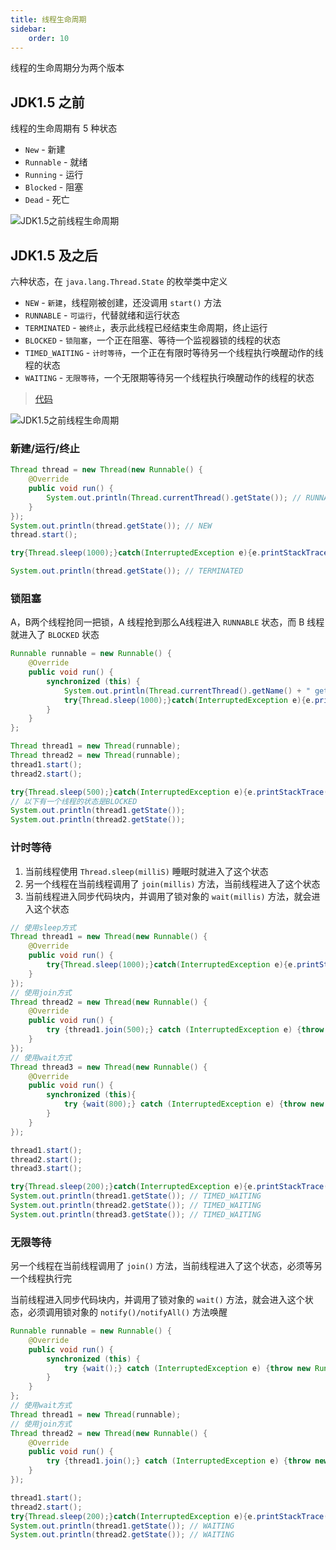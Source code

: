 ```yaml
---
title: 线程生命周期
sidebar:
    order: 10
---
```


线程的生命周期分为两个版本

## JDK1.5 之前

线程的生命周期有 5 种状态

- `New` - 新建
- `Runnable` - 就绪
- `Running` - 运行
- `Blocked` - 阻塞
- `Dead` - 死亡

![JDK1.5之前线程生命周期](@assets/java/thread-lifecycle-before-jdk5.drawio.png)

## JDK1.5 及之后

六种状态，在 `java.lang.Thread.State` 的枚举类中定义

- `NEW` - `新建`，线程刚被创建，还没调用 `start()` 方法
- `RUNNABLE` - `可运行`，代替就绪和运行状态
- `TERMINATED` - `被终止`，表示此线程已经结束生命周期，终止运行
- `BLOCKED` - `锁阻塞`，一个正在阻塞、等待一个监视器锁的线程的状态
- `TIMED_WAITING` - `计时等待`，一个正在有限时等待另一个线程执行唤醒动作的线程的状态
- `WAITING` - `无限等待`，一个无限期等待另一个线程执行唤醒动作的线程的状态

> [代码](https://github.com/follow1123/java-language-examples/tree/main/syntax/src/main/java/org/example/multithreading/ThreadLifecycleTest.java)

![JDK1.5之前线程生命周期](@assets/java/thread-lifecycle-jdk5-and-later.drawio.png)

### 新建/运行/终止

```java {4,7,12}
Thread thread = new Thread(new Runnable() {
    @Override
    public void run() {
        System.out.println(Thread.currentThread().getState()); // RUNNABLE
    }
});
System.out.println(thread.getState()); // NEW
thread.start();

try{Thread.sleep(1000);}catch(InterruptedException e){e.printStackTrace();}

System.out.println(thread.getState()); // TERMINATED
```

### 锁阻塞

A，B两个线程抢同一把锁，A 线程抢到那么A线程进入 `RUNNABLE` 状态，而 B 线程就进入了 `BLOCKED` 状态

```java {4}
Runnable runnable = new Runnable() {
    @Override
    public void run() {
        synchronized (this) {
            System.out.println(Thread.currentThread().getName() + " get lock");
            try{Thread.sleep(1000);}catch(InterruptedException e){e.printStackTrace();}
        }
    }
};

Thread thread1 = new Thread(runnable);
Thread thread2 = new Thread(runnable);
thread1.start();
thread2.start();

try{Thread.sleep(500);}catch(InterruptedException e){e.printStackTrace();}
// 以下有一个线程的状态是BLOCKED
System.out.println(thread1.getState());
System.out.println(thread2.getState());
```

### 计时等待

1. 当前线程使用 `Thread.sleep(milliS)` 睡眠时就进入了这个状态
2. 另一个线程在当前线程调用了 `join(millis)` 方法，当前线程进入了这个状态
3. 当前线程进入同步代码块内，并调用了锁对象的 `wait(millis)` 方法，就会进入这个状态

```java "Thread.sleep(1000)" "thread1.join(500)" "wait(800)"
// 使用sleep方式
Thread thread1 = new Thread(new Runnable() {
    @Override
    public void run() {
        try{Thread.sleep(1000);}catch(InterruptedException e){e.printStackTrace();}
    }
});
// 使用join方式
Thread thread2 = new Thread(new Runnable() {
    @Override
    public void run() {
        try {thread1.join(500);} catch (InterruptedException e) {throw new RuntimeException(e);}
    }
});
// 使用wait方式
Thread thread3 = new Thread(new Runnable() {
    @Override
    public void run() {
        synchronized (this){
            try {wait(800);} catch (InterruptedException e) {throw new RuntimeException(e);}
        }
    }
});

thread1.start();
thread2.start();
thread3.start();

try{Thread.sleep(200);}catch(InterruptedException e){e.printStackTrace();}
System.out.println(thread1.getState()); // TIMED_WAITING
System.out.println(thread2.getState()); // TIMED_WAITING
System.out.println(thread3.getState()); // TIMED_WAITING
```

### 无限等待

另一个线程在当前线程调用了 `join()` 方法，当前线程进入了这个状态，必须等另一个线程执行完

当前线程进入同步代码块内，并调用了锁对象的 `wait()` 方法，就会进入这个状态，必须调用锁对象的 `notify()/notifyAll()` 方法唤醒

```java "wait()" "thread1.join()"
Runnable runnable = new Runnable() {
    @Override
    public void run() {
        synchronized (this) {
            try {wait();} catch (InterruptedException e) {throw new RuntimeException(e);}
        }
    }
};
// 使用wait方式
Thread thread1 = new Thread(runnable);
// 使用join方式
Thread thread2 = new Thread(new Runnable() {
    @Override
    public void run() {
        try {thread1.join();} catch (InterruptedException e) {throw new RuntimeException(e);}
    }
});

thread1.start();
thread2.start();
try{Thread.sleep(200);}catch(InterruptedException e){e.printStackTrace();}
System.out.println(thread1.getState()); // WAITING
System.out.println(thread2.getState()); // WAITING
```
